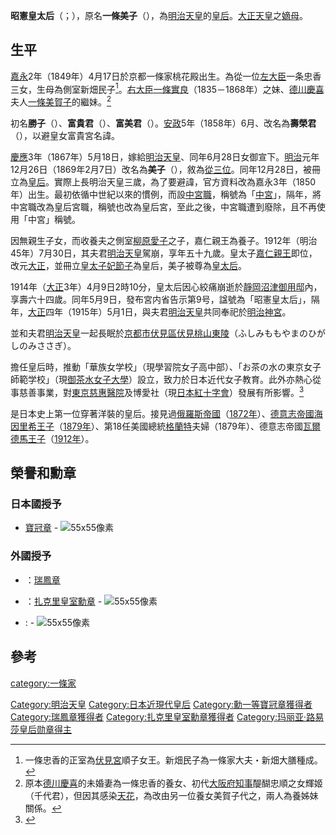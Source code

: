 {{about|[[日本|日本]][[明治天皇|明治天皇]][[皇后|皇后]]|宋太祖[[趙匡胤|趙匡胤]]生母|昭憲太后}}
{{東亞女性歷史人物
| 名稱=昭憲皇太后
| 身份=日本皇后（1867年－1912年）<br />日本皇太后（1912年－1914年）
| 畫像=[[File:Empress_Consort_Haruko.jpg|250px]]
| 說明=
| 姓名=一條美子
| 字=
| 官職=
| 封爵=
| 位號=[[女御|女御]]→[[皇后|皇后]]→[[皇太后|皇太后]]
| 其他名號=勝子<br />富貴君<br />富美君<br />壽榮君
| 出生年={{birth date|1849|5|9}}（[[嘉永_(日本)|嘉永]]二年4月17日）
| 出生地={{JPN}}[[京都府|京都府]][[京都市|京都市]]一條家桃花殿
| 婚年=（[[庆应|庆应]]三年）1867年7月29日
| 逝世年=（[[大正|大正]]三年）<br />{{death date and age|1914|4|9|1849|5|9}}
| 逝世地={{JPN}}[[靜岡縣|靜岡縣]][[沼津市|沼津市]][[沼津御用邸|沼津御用邸]]
| 諡號=昭憲[[皇太后|皇太后]]
| 墳墓=[[伏見桃山陵|伏見桃山陵]]（今{{JPN}}[[京都府|京都府]][[京都市|京都市]][[伏見區|伏見區]]）
| 父親=[[一條忠香|一條忠香]]
| 嫡母=
| 母親=[[新畑民子|新畑民子]]
| 夫=[[明治天皇|明治天皇]]
| 婚姻名份=[[正室|正室]]
| 夫之父=[[孝明天皇|孝明天皇]]
| 夫之母=[[中山慶子|中山慶子]]
| 夫之嫡母=[[英照皇太后|英照皇太后]]
| 夫之元配=
| 夫之正室=
| 夫之繼室=
| 夫之平妻=
| 夫之側室=[[典侍|典侍]][[橋本夏子|橋本夏子]]<br />典侍[[園祥子|園祥子]]<br />[[權典侍|權典侍]][[葉室光子|葉室光子]]<br />[[權典侍|權典侍]][[柳原愛子|柳原愛子]]<br />[[權典侍|權典侍]][[千種任子|千種任子]]
| 兄弟=[[右大臣|右大臣]][[一條實良|一條實良]]
| 姊妹=[[一條照姬|一條照姬]]<br />[[一條美賀子|一條美賀子]]（夫[[德川慶喜|德川慶喜]]）
| 養子=[[大正天皇|大正天皇]]
|}}
'''昭憲皇太后'''（{{jpn|j=昭憲皇太后|hg=しょうけんこうたいごう|rm=Shōken Kōtaigō}}；{{bd|1849年|5月9日|1914年|4月9日}}），原名'''一條美子'''（{{jpn|j=一条 美子|kyu=一條 美子|hg=いちじょう はるこ|rm=Ichijō Haruko}}），為[[明治天皇|明治天皇]]的[[皇后|皇后]]。[[大正天皇|大正天皇]]之[[嫡母|嫡母]]。

== 生平 ==
[[嘉永_(日本)|嘉永]]2年（1849年）4月17日於京都一條家桃花殿出生。為從一位[[左大臣|左大臣]]一条忠香三女，生母為側室新畑民子<ref>一條忠香的正室為[[伏見宮|伏見宮]]順子女王。新畑民子為一條家大夫・新畑大膳種成。</ref>。[[右大臣|右大臣]][[一條實良|一條實良]]（1835－1868年）之妹、[[德川慶喜|德川慶喜]]夫人[[一條美賀子|一條美賀子]]的繼妹。<ref>原本[[德川慶喜|德川慶喜]]的未婚妻為一條忠香的養女、初代[[大阪府|大阪府]][[知事|知事]]醍醐忠順之女輝姬（千代君），但因其感染[[天花|天花]]，為改由另一位養女美賀子代之，兩人為養姊妹關係。</ref>

初名'''勝子'''（{{lang|ja|まさこ}}）、'''富貴君'''（{{lang|ja|ふきぎみ}}）、'''富美君'''（{{lang|ja|ふみぎみ}}）。[[安政|安政]]5年（1858年）6月、改名為'''壽榮君'''（{{lang|ja|すえぎみ}}），以避皇女富貴宮名諱。

[[慶應|慶應]]3年（1867年）5月18日，嫁給[[明治天皇|明治天皇]]、同年6月28日女御宣下。[[明治|明治]]元年12月26日（1869年2月7日）改名為'''美子'''（{{lang|ja|はるこ}}），敘為[[從三位|從三位]]。同年12月28日，被冊立為[[皇后|皇后]]。實際上長明治天皇三歲，為了要避諱，官方資料改為嘉永3年（1850年）出生。最初依循中世紀以來的慣例，而設[[中宮職|中宮職]]，稱號為「[[中宮|中宮]]」，隔年，將中宮職改為皇后宮職，稱號也改為皇后宮，至此之後，中宮職遭到廢除，且不再使用「中宮」稱號。

因無親生子女，而收養夫之側室[[柳原愛子|柳原愛子]]之子，嘉仁親王為養子。1912年（明治45年）7月30日，其夫君[[明治天皇|明治天皇]]駕崩，享年五十九歲。皇太子[[大正天皇|嘉仁親王]]即位，改元[[大正|大正]]，並冊立[[貞明皇后_(日本)|皇太子妃節子]]為皇后，美子被尊為[[皇太后|皇太后]]。

1914年（[[大正|大正]]3年）4月9日2時10分，皇太后因心絞痛崩逝於[[靜岡|靜岡]][[沼津御用邸|沼津御用邸]]內，享壽六十四歲。同年5月9日，發布宮内省告示第9号，諡號為「昭憲皇太后」，隔年，[[大正|大正]]四年（1915年）5月1日，與夫君[[明治天皇|明治天皇]]共同奉祀於[[明治神宫|明治神宮]]。

並和夫君[[明治天皇|明治天皇]]一起長眠於[[京都市|京都市]][[伏見區|伏見區]][[伏見桃山陵|伏見桃山東陵]]（ふしみももやまのひがしのみささぎ）。

擔任皇后時，推動「華族女学校」（現學習院女子高中部）、「お茶の水の東京女子師範学校」（現[[御茶水女子大學|御茶水女子大學]]）設立，致力於日本近代女子教育。此外亦熱心從事慈善事業，對[[東京慈惠醫院|東京慈惠醫院]]及博愛社（現[[日本赤十字社|日本紅十字會]]）發展有所影響。<ref>{{Cite book|title=『ビジュアル日本史ヒロイン1000人』|last=|first=|publisher=世界文化社|year=|isbn=978-4418112173|location=|pages=228頁}}</ref>

是日本史上第一位穿著洋裝的皇后。接見過[[俄羅斯帝國|俄羅斯帝國]]{{Internal link helper/en|阿列克賽·亞歷山大羅維奇大公|Grand Duke Alexei Alexandrovich of Russia}}（[[1872年|1872年]]）、[[德意志帝國|德意志帝國]][[阿尔贝特·威廉·海因里希_(普鲁士)|海因里希王子]]（[[1879年|1879年]]）、第18任美國總統[[尤利西斯·辛普森·格兰特|格蘭特]]夫婦（1879年）、德意志帝國[[瓦尔德马王子_(普鲁士)|瓦爾德馬王子]]（[[1912年|1912年]]）。

== 榮譽和勳章 ==

=== 日本國授予 ===
* [[寶冠章|寶冠章]] - [[File:JPN_Hokan-sho_1Class_BAR.svg|55x55像素]]

=== 外國授予 ===
* {{Flag|Korean Empire}}：[[瑞鳳章|瑞鳳章]]
* {{Flag|Thailand|1855}}：[[扎克里皇室勳章|扎克里皇室勳章]] - [[File:Order_of_the_Royal_House_of_Chakri_(Thailand)_ribbon.svg|55x55像素]]
* {{Flag|Spain|1785}} : {{Internal link helper/en|瑪麗·路易莎女王勳章|Order of Queen Maria Luisa}} - [[File:Order_of_Queen_Maria_Luisa_(Spain)_-_ribbon_bar.png|55x55像素]]

==參考==
{{Reflist}}

{{日本近現代皇后}}
{{Authority control}}
{{DEFAULTSORT: Shōken}}
[[Category:明治天皇|Category:明治天皇]]
[[category:一條家|category:一條家]]
[[Category:日本近現代皇后|Category:日本近現代皇后]]
[[Category:勳一等寶冠章獲得者|Category:勳一等寶冠章獲得者]]
[[Category:瑞鳳章獲得者|Category:瑞鳳章獲得者]]
[[Category:扎克里皇室勳章獲得者|Category:扎克里皇室勳章獲得者]]
[[Category:玛丽亚·路易莎皇后勋章得主|Category:玛丽亚·路易莎皇后勋章得主]]